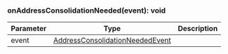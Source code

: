 ### onAddressConsolidationNeeded(event): void

| Parameter | Type                                                                | Description |
| --------- | ------------------------------------------------------------------- | ----------- |
| event     | [AddressConsolidationNeededEvent](#addressconsolidationneededevent) |             |
